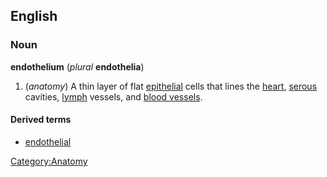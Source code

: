 {{wikipedia}}
==English==
===Noun===
'''endothelium''' (''plural'' '''endothelia''')

# (''anatomy'') A thin layer of flat [[epithelium|epithelial]] cells that lines the [[heart]], [[serous]] cavities,  [[lymph]] vessels, and [[blood vessel]]s.

====Derived terms====
*[[endothelial]]

[[Category:Anatomy]]